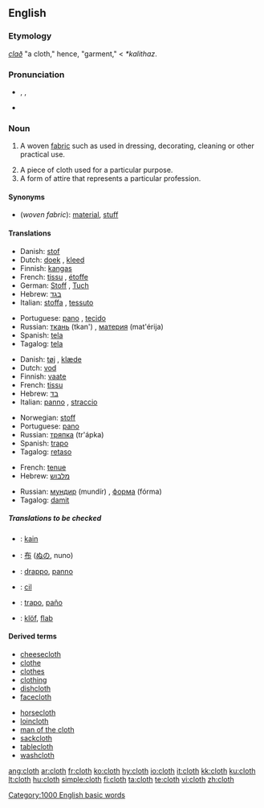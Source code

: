==English==

===Etymology===
{{OE.}} ''[[clað]]'' "a cloth," hence, "garment," < {{PG.}} ''*kalithaz''.

===Pronunciation===
*{{AHD|klŏth}}, {{IPA|/klɒθ/}}, {{SAMPA|/klQT/}}
*:{{rhymes|ɒθ}}
*{{audio|en-us-cloth.ogg|Audio (US)}}

===Noun===
{{en-noun|pl=cloths|pl2=clothes}}

# {{uncountable}} A woven [[fabric]] such as used in dressing, decorating, cleaning or other practical use.
# A piece of cloth used for a particular purpose.
# A form of attire that represents a particular profession.

====Synonyms====
*(''woven fabric''): [[material]], [[stuff]]

====Translations====
{{trans-top|a woven fabric}}
*Danish: [[stof]] {{n}}
*Dutch: [[doek]] {{n}}, [[kleed]] {{n}}
*Finnish: [[kangas]]
*French: [[tissu]] {{m}}, [[étoffe]] {{f}}
*German: [[Stoff]] {{m}}, [[Tuch]] {{n}}
*Hebrew: [[בגד]] {{romanization of Hebrew|Bégged}} {{m}}
*Italian: [[stoffa]] {{f}}, [[tessuto]] {{m}}
{{trans-mid}}
*Portuguese: [[pano]] {{m}}, [[tecido]] {{m}}
*Russian: [[ткань]] (tkan') {{f}}, [[материя]] (mat'érija) {{f}}
*Spanish: [[tela]] {{f}}
*Tagalog: [[tela]]
{{trans-bottom}}

{{trans-top|a piece of cloth}}
*Danish: [[tøj]] {{n}}, [[klæde]]
*Dutch: [[vod]] {{f}}
*Finnish: [[vaate]]
*French: [[tissu]] {{m}}
*Hebrew: [[בד]] {{romanization of Hebrew|Bád}} {{m}}
*Italian: [[panno]] {{m}}, [[straccio]] {{m}}
{{trans-mid}}
*Norwegian: [[stoff]] {{n}}
*Portuguese: [[pano]] {{m}}
*Russian: [[тряпка]] (tr'ápka) {{f}}
*Spanish: [[trapo]] {{m}}
*Tagalog: [[retaso]]
{{trans-bottom}}

{{trans-top|a form of attire}}
*French: [[tenue]] {{f}}
*Hebrew: [[מלבוש]] {{romanization of Hebrew|Malbúsh}} {{m}}
{{trans-mid}}
*Russian: [[мундир]] (mundír) {{m}}, [[форма]] (fórma) {{f}}
*Tagalog: [[damit]]
{{trans-bottom}}

=====Translations to be checked=====
{{checktrans}}
*{{ttbc|Indonesian}}: [[kain]]
*{{ttbc|Japanese}}: [[布]] ([[ぬの]], nuno)
*{{ttbc|Interlingua}}: [[drappo]], [[panno]]
*{{ttbc|Kurdish}}: [[cil]]
*{{ttbc|Spanish}}: [[trapo]], [[paño]]
*{{ttbc|Volapük}}: [[klöf]], [[flab#Volapük|flab]]

====Derived terms====
{{rel-top|terms derived from "cloth"}}
*[[cheesecloth]]
*[[clothe]]
*[[clothes]]
*[[clothing]]
*[[dishcloth]]
*[[facecloth]]
{{rel-mid}}
*[[horsecloth]]
*[[loincloth]]
*[[man of the cloth]]
*[[sackcloth]]
*[[tablecloth]]
*[[washcloth]]
{{rel-bottom}}

[[Category:1000 English basic words]]

[[ang:cloth]]
[[ar:cloth]]
[[fr:cloth]]
[[ko:cloth]]
[[hy:cloth]]
[[io:cloth]]
[[it:cloth]]
[[kk:cloth]]
[[ku:cloth]]
[[lt:cloth]]
[[hu:cloth]]
[[simple:cloth]]
[[fi:cloth]]
[[ta:cloth]]
[[te:cloth]]
[[vi:cloth]]
[[zh:cloth]]
